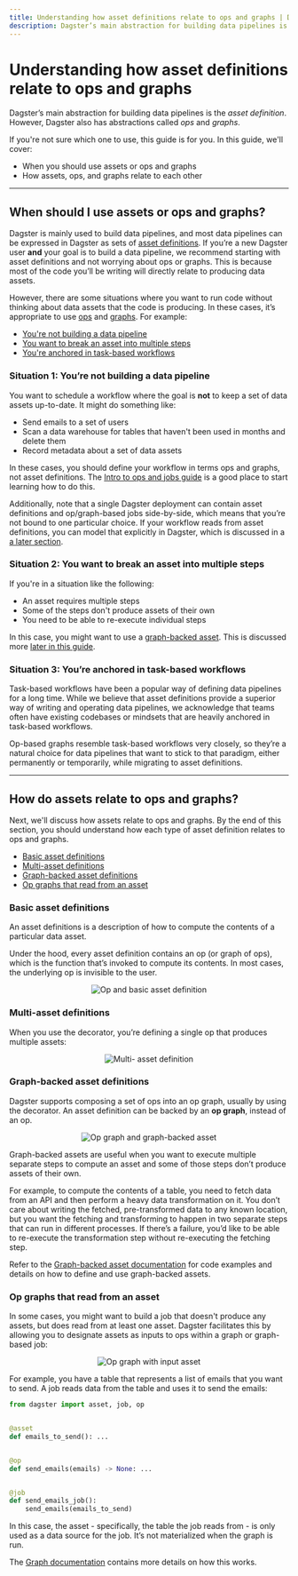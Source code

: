 ```yaml
---
title: Understanding how asset definitions relate to ops and graphs | Dagster Docs
description: Dagster’s main abstraction for building data pipelines is the asset definition. However, Dagster also has ops and graphs. How do these relate? When should you use one over the other?
---
```


# Understanding how asset definitions relate to ops and graphs

Dagster’s main abstraction for building data pipelines is the _asset definition_. However, Dagster also has abstractions called _ops_ and _graphs_.

If you're not sure which one to use, this guide is for you. In this guide, we'll cover:

- When you should use assets or ops and graphs
- How assets, ops, and graphs relate to each other

---

## When should I use assets or ops and graphs?

Dagster is mainly used to build data pipelines, and most data pipelines can be expressed in Dagster as sets of [asset definitions](/concepts/assets/software-defined-assets). If you’re a new Dagster user **and** your goal is to build a data pipeline, we recommend starting with asset definitions and not worrying about ops or graphs. This is because most of the code you’ll be writing will directly relate to producing data assets.

However, there are some situations where you want to run code without thinking about data assets that the code is producing. In these cases, it’s appropriate to use [ops](/concepts/ops-jobs-graphs/ops) and [graphs](/concepts/ops-jobs-graphs/graphs). For example:

- [You're not building a data pipeline](#situation-1-youre-not-building-a-data-pipeline)
- [You want to break an asset into multiple steps](#situation-2-you-want-to-break-an-asset-into-multiple-steps)
- [You're anchored in task-based workflows](#situation-3-youre-anchored-in-task-based-workflows)

### Situation 1: You’re not building a data pipeline

You want to schedule a workflow where the goal is **not** to keep a set of data assets up-to-date. It might do something like:

- Send emails to a set of users
- Scan a data warehouse for tables that haven't been used in months and delete them
- Record metadata about a set of data assets

In these cases, you should define your workflow in terms ops and graphs, not asset definitions. The [Intro to ops and jobs guide](/guides/dagster/intro-to-ops-jobs) is a good place to start learning how to do this.

Additionally, note that a single Dagster deployment can contain asset definitions and op/graph-based jobs side-by-side, which means that you’re not bound to one particular choice. If your workflow reads from asset definitions, you can model that explicitly in Dagster, which is discussed in a [a later section](#op-graphs-that-read-from-an-asset).

### Situation 2: You want to break an asset into multiple steps

If you're in a situation like the following:

- An asset requires multiple steps
- Some of the steps don't produce assets of their own
- You need to be able to re-execute individual steps

In this case, you might want to use a [graph-backed asset](/concepts/assets/graph-backed-assets). This is discussed more [later in this guide](#graph-backed-asset-definitions).

### Situation 3: You’re anchored in task-based workflows

Task-based workflows have been a popular way of defining data pipelines for a long time. While we believe that asset definitions provide a superior way of writing and operating data pipelines, we acknowledge that teams often have existing codebases or mindsets that are heavily anchored in task-based workflows.

Op-based graphs resemble task-based workflows very closely, so they’re a natural choice for data pipelines that want to stick to that paradigm, either permanently or temporarily, while migrating to asset definitions.

---

## How do assets relate to ops and graphs?

Next, we'll discuss how assets relate to ops and graphs. By the end of this section, you should understand how each type of asset definition relates to ops and graphs.

- [Basic asset definitions](#basic-asset-definitions)
- [Multi-asset definitions](#multi-asset-definitions)
- [Graph-backed asset definitions](#graph-backed-asset-definitions)
- [Op graphs that read from an asset](#op-graphs-that-read-from-an-asset)

### Basic asset definitions

An asset definitions is a description of how to compute the contents of a particular data asset.

Under the hood, every asset definition contains an op (or graph of ops), which is the function that’s invoked to compute its contents. In most cases, the underlying op is invisible to the user.

<!-- ![Op and basic asset definition](/images/guides/assets-relate-to-ops/op-software-defined-asset.png) -->

<center>
  <Image
    alt="Op and basic asset definition"
    src="/images/guides/assets-relate-to-ops/op-software-defined-asset.png"
    width={714}
    height={516}
  />
</center>

### Multi-asset definitions

When you use the <PyObject object="multi_asset" decorator /> decorator, you’re defining a single op that produces multiple assets:

<!-- ![Multi- asset definition](/images/guides/assets-relate-to-ops/multi-software-defined-asset.png) -->

<center>
  <Image
    alt="Multi- asset definition"
    src="/images/guides/assets-relate-to-ops/multi-software-defined-asset.png"
    width={715}
    height={286}
  />
</center>

### Graph-backed asset definitions

Dagster supports composing a set of ops into an op graph, usually by using the <PyObject object="graph" decorator /> decorator. An asset definition can be backed by an **op graph**, instead of an op.

<!-- ![Op graph and graph-backed asset](/images/guides/assets-relate-to-ops/op-graph-graph-backed-asset.png) -->

<center>
  <Image
    alt="Op graph and graph-backed asset"
    src="/images/guides/assets-relate-to-ops/op-graph-graph-backed-asset.png"
    width={716}
    height={540}
  />
</center>

Graph-backed assets are useful when you want to execute multiple separate steps to compute an asset and some of those steps don’t produce assets of their own.

For example, to compute the contents of a table, you need to fetch data from an API and then perform a heavy data transformation on it. You don’t care about writing the fetched, pre-transformed data to any known location, but you want the fetching and transforming to happen in two separate steps that can run in different processes. If there’s a failure, you’d like to be able to re-execute the transformation step without re-executing the fetching step.

Refer to the [Graph-backed asset documentation](/concepts/assets/graph-backed-assets) for code examples and details on how to define and use graph-backed assets.

### Op graphs that read from an asset

In some cases, you might want to build a job that doesn't produce any assets, but does read from at least one asset. Dagster facilitates this by allowing you to designate assets as inputs to ops within a graph or graph-based job:

<!-- ![Op graph with input asset](/images/guides/assets-relate-to-ops/op-graph-source-asset.png) -->

<center>
  <Image
    alt="Op graph with input asset"
    src="/images/guides/assets-relate-to-ops/op-graph-source-asset.png"
    width={718}
    height={294}
  />
</center>

For example, you have a table that represents a list of emails that you want to send. A job reads data from the table and uses it to send the emails:

```python file=/guides/dagster/assets_ops_graphs/op_graph_asset_input.py
from dagster import asset, job, op


@asset
def emails_to_send(): ...


@op
def send_emails(emails) -> None: ...


@job
def send_emails_job():
    send_emails(emails_to_send)
```

In this case, the asset - specifically, the table the job reads from - is only used as a data source for the job. It’s not materialized when the graph is run.

The [Graph documentation](/concepts/ops-jobs-graphs/graphs#loading-an-asset-as-an-input) contains more details on how this works.

